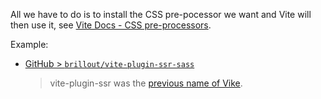 All we have to do is to install the CSS pre-pocessor we want and Vite will then use it, see [Vite Docs - CSS pre-processors](https://vitejs.dev/guide/features.html#css-pre-processors).

Example:
 - [GitHub > `brillout/vite-plugin-ssr-sass`](https://github.com/brillout/vite-plugin-ssr-sass)
   > vite-plugin-ssr was the [previous name of Vike](https://vite-plugin-ssr.com/vike).
